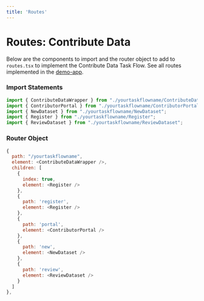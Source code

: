 ```yaml
---
title: 'Routes'
---
```


# Routes: Contribute Data

Below are the components to import and the router object to add to `routes.tsx` to implement the Contribute Data Task Flow. See all routes implemented in the [demo-app](https://github.com/strudel-science/strudel-kit/blob/main/strudel-demo-app/src/app/routes.tsx).

### Import Statements

```js
import { ContributeDataWrapper } from "./yourtaskflowname/ContributeDataWrapper";
import { ContributorPortal } from "./yourtaskflowname/ContributorPortal";
import { NewDataset } from "./yourtaskflowname/NewDataset";
import { Register } from "./yourtaskflowname/Register";
import { ReviewDataset } from "./yourtaskflowname/ReviewDataset";
```

### Router Object

```js
{
  path: "/yourtaskflowname",
  element: <ContributeDataWrapper />,
  children: [
    {
      index: true,
      element: <Register />
    },
    {
      path: 'register',
      element: <Register />
    },
    {
      path: 'portal',
      element: <ContributorPortal />
    },
    {
      path: 'new',
      element: <NewDataset />
    },
    {
      path: 'review',
      element: <ReviewDataset />
    }
  ]
},
```
